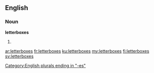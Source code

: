 ==English==

===Noun===
'''letterboxes'''

# {{plural of|letterbox}}

[[Category:English plurals ending in "-es"]]

[[ar:letterboxes]]
[[fr:letterboxes]]
[[ku:letterboxes]]
[[my:letterboxes]]
[[fi:letterboxes]]
[[sv:letterboxes]]